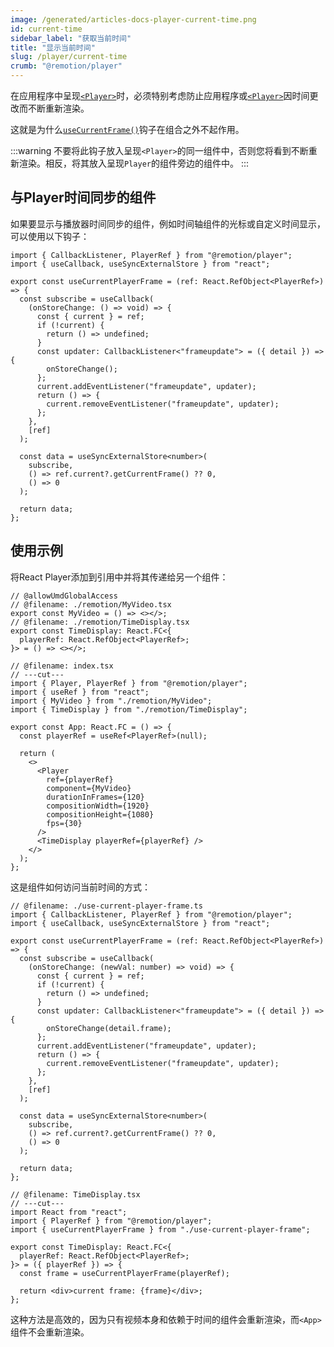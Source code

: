 ```yaml
---
image: /generated/articles-docs-player-current-time.png
id: current-time
sidebar_label: "获取当前时间"
title: "显示当前时间"
slug: /player/current-time
crumb: "@remotion/player"
---
```


在应用程序中呈现[`<Player>`](/docs/player)时，必须特别考虑防止应用程序或[`<Player>`](/docs/player)因时间更改而不断重新渲染。

这就是为什么[`useCurrentFrame()`](/docs/use-current-frame)钩子在组合之外不起作用。

:::warning
不要将此钩子放入呈现`<Player>`的同一组件中，否则您将看到不断重新渲染。相反，将其放入呈现`Player`的组件旁边的组件中。
:::

## 与Player时间同步的组件

如果要显示与播放器时间同步的组件，例如时间轴组件的光标或自定义时间显示，可以使用以下钩子：

```tsx twoslash title="use-current-player-frame.ts"
import { CallbackListener, PlayerRef } from "@remotion/player";
import { useCallback, useSyncExternalStore } from "react";

export const useCurrentPlayerFrame = (ref: React.RefObject<PlayerRef>) => {
  const subscribe = useCallback(
    (onStoreChange: () => void) => {
      const { current } = ref;
      if (!current) {
        return () => undefined;
      }
      const updater: CallbackListener<"frameupdate"> = ({ detail }) => {
        onStoreChange();
      };
      current.addEventListener("frameupdate", updater);
      return () => {
        current.removeEventListener("frameupdate", updater);
      };
    },
    [ref]
  );

  const data = useSyncExternalStore<number>(
    subscribe,
    () => ref.current?.getCurrentFrame() ?? 0,
    () => 0
  );

  return data;
};
```

## 使用示例

将React Player添加到引用中并将其传递给另一个组件：

```tsx twoslash
// @allowUmdGlobalAccess
// @filename: ./remotion/MyVideo.tsx
export const MyVideo = () => <></>;
// @filename: ./remotion/TimeDisplay.tsx
export const TimeDisplay: React.FC<{
  playerRef: React.RefObject<PlayerRef>;
}> = () => <></>;

// @filename: index.tsx
// ---cut---
import { Player, PlayerRef } from "@remotion/player";
import { useRef } from "react";
import { MyVideo } from "./remotion/MyVideo";
import { TimeDisplay } from "./remotion/TimeDisplay";

export const App: React.FC = () => {
  const playerRef = useRef<PlayerRef>(null);

  return (
    <>
      <Player
        ref={playerRef}
        component={MyVideo}
        durationInFrames={120}
        compositionWidth={1920}
        compositionHeight={1080}
        fps={30}
      />
      <TimeDisplay playerRef={playerRef} />
    </>
  );
};
```

这是组件如何访问当前时间的方式：

```tsx twoslash title="TimeDisplay.tsx"
// @filename: ./use-current-player-frame.ts
import { CallbackListener, PlayerRef } from "@remotion/player";
import { useCallback, useSyncExternalStore } from "react";

export const useCurrentPlayerFrame = (ref: React.RefObject<PlayerRef>) => {
  const subscribe = useCallback(
    (onStoreChange: (newVal: number) => void) => {
      const { current } = ref;
      if (!current) {
        return () => undefined;
      }
      const updater: CallbackListener<"frameupdate"> = ({ detail }) => {
        onStoreChange(detail.frame);
      };
      current.addEventListener("frameupdate", updater);
      return () => {
        current.removeEventListener("frameupdate", updater);
      };
    },
    [ref]
  );

  const data = useSyncExternalStore<number>(
    subscribe,
    () => ref.current?.getCurrentFrame() ?? 0,
    () => 0
  );

  return data;
};

// @filename: TimeDisplay.tsx
// ---cut---
import React from "react";
import { PlayerRef } from "@remotion/player";
import { useCurrentPlayerFrame } from "./use-current-player-frame";

export const TimeDisplay: React.FC<{
  playerRef: React.RefObject<PlayerRef>;
}> = ({ playerRef }) => {
  const frame = useCurrentPlayerFrame(playerRef);

  return <div>current frame: {frame}</div>;
};
```

这种方法是高效的，因为只有视频本身和依赖于时间的组件会重新渲染，而`<App>`组件不会重新渲染。

